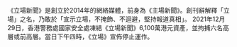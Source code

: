 《立場新聞》是創立於2014年的網絡媒體，前身為《主場新聞》。創刊辭解釋「立場」之名，乃敢於「宣示立場，不掩飾、不迴避，堅持報道真相」。
2021年12月29日，香港警務處國家安全處凍結《立場新聞》6,100萬港元資產，並拘捕六名高層或前高層。當日下午四時，《立場》宣佈停止運作。